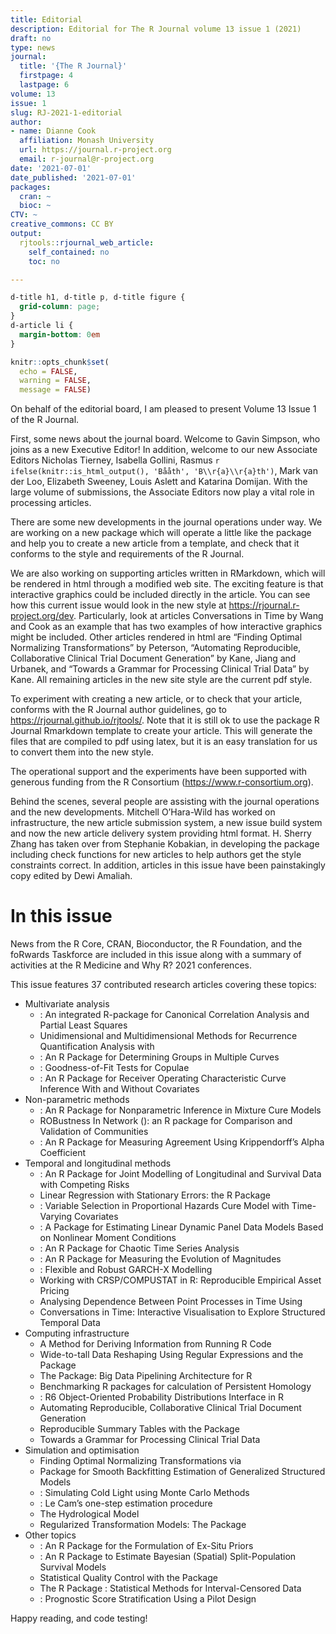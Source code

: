 ```yaml
---
title: Editorial
description: Editorial for The R Journal volume 13 issue 1 (2021)
draft: no
type: news
journal:
  title: '{The R Journal}'
  firstpage: 4
  lastpage: 6
volume: 13
issue: 1
slug: RJ-2021-1-editorial
author:
- name: Dianne Cook
  affiliation: Monash University
  url: https://journal.r-project.org
  email: r-journal@r-project.org
date: '2021-07-01'
date_published: '2021-07-01'
packages:
  cran: ~
  bioc: ~
CTV: ~
creative_commons: CC BY
output:
  rjtools::rjournal_web_article:
    self_contained: no
    toc: no

---
```







```css
d-title h1, d-title p, d-title figure {
  grid-column: page;
}
d-article li {
  margin-bottom: 0em
}
```

```r
knitr::opts_chunk$set(
  echo = FALSE, 
  warning = FALSE, 
  message = FALSE)
```

On behalf of the editorial board, I am pleased to present Volume 13 Issue 1 of the R Journal.

First, some news about the journal board. Welcome to Gavin Simpson, who joins as a new Executive Editor! In addition, welcome to our new Associate Editors Nicholas Tierney, Isabella Gollini, Rasmus `r ifelse(knitr::is_html_output(), 'Bååth', 'B\\r{a}\\r{a}th')`, Mark van der Loo, Elizabeth Sweeney, Louis Aslett and Katarina Domijan. With the large volume of submissions, the Associate Editors now play a vital role in processing articles. 

There are some new developments in the journal operations under way. We are working on a new package \pkg{rjtools} which will operate a little like the \CRANpkg{devtools} package and help you to create a new article from a template, and check that it conforms to the style and requirements of the R Journal. 

We are also working on supporting articles written in RMarkdown, which will be rendered in html through a modified \CRANpkg{distill} web site. The exciting feature is that interactive graphics could be included directly in the article. You can see how this current issue would look in the new style at <https://rjournal.r-project.org/dev>. Particularly, look at articles Conversations in Time by Wang and Cook as an example that has two examples of how interactive graphics might be included. Other articles rendered in html are "Finding Optimal Normalizing Transformations" by Peterson, "Automating Reproducible, Collaborative
Clinical Trial Document Generation" by Kane, Jiang and Urbanek, and "Towards a Grammar for Processing Clinical Trial Data" by Kane. All remaining articles in the new site style are the current pdf style. 

To experiment with creating a new article, or to check that your article, conforms with the R Journal author guidelines, go to <https://rjournal.github.io/rjtools/>. Note that it is still ok to use the \CRANpkg{rticles} package R Journal Rmarkdown template to create your article. This will generate the files that are compiled to pdf using latex, but it is an easy translation for us to convert them into the new style. 

The operational support and the experiments have been supported with generous funding from the R Consortium (<https://www.r-consortium.org>). 

Behind the scenes, several people are assisting with the journal operations and the new developments. Mitchell O'Hara-Wild has worked on infrastructure, the new article submission system, a new issue build system and now the new article delivery system providing html format. H. Sherry Zhang has taken over from Stephanie Kobakian, in developing the \pkg{rjtools} package including check functions for new articles to help authors get the style constraints correct. In addition, articles in this issue have been painstakingly copy edited by Dewi Amaliah.

# In this issue

News from the R Core, CRAN, Bioconductor, the R Foundation, and the foRwards Taskforce are included in this issue along with a summary of activities at the R Medicine and Why R? 2021 conferences. 

This issue features 37 contributed research articles covering these topics:

- Multivariate analysis
    - \CRANpkg{SeedCCA}: An integrated R-package for Canonical Correlation Analysis and Partial Least Squares
    - Unidimensional and Multidimensional Methods for Recurrence Quantification Analysis with \CRANpkg{crqa}
    - \CRANpkg{clustcurv}: An R Package for Determining Groups in Multiple Curves
    - \CRANpkg{gofCopula}: Goodness-of-Fit Tests for Copulae
    - \CRANpkg{ROCnReg}: An R Package for Receiver Operating Characteristic Curve Inference With and Without Covariates

- Non-parametric methods
    - \CRANpkg{npcure}: An R Package for Nonparametric Inference in Mixture Cure Models
    - ROBustness In Network (\CRANpkg{robin}): an R package for Comparison and Validation of Communities
    - \CRANpkg{krippendorffsalpha}: An R Package for Measuring Agreement Using Krippendorff's Alpha Coefficient

- Temporal and longitudinal methods
    - \CRANpkg{JMcmprsk}: An R Package for Joint Modelling of Longitudinal and Survival Data with Competing Risks
    - Linear Regression with Stationary Errors: the R Package \CRANpkg{slm}
    - \CRANpkg{penPHcure}: Variable Selection in Proportional Hazards Cure Model with Time-Varying Covariates
    - \CRANpkg{pdynmc}: A Package for Estimating Linear Dynamic Panel Data Models Based on Nonlinear Moment Conditions
    - \CRANpkg{DChaos}: An R Package for Chaotic Time Series Analysis
    - \CRANpkg{IndexNumber}: An R Package for Measuring the Evolution of Magnitudes
    - \CRANpkg{garchx}: Flexible and Robust GARCH-X Modelling
    - Working with CRSP/COMPUSTAT in R: Reproducible Empirical Asset Pricing
    - Analysing Dependence Between Point Processes in Time Using \CRANpkg{IndTestPP}
    - Conversations in Time: Interactive Visualisation to Explore Structured Temporal Data

- Computing infrastructure
    - A Method for Deriving Information from Running R Code
    - Wide-to-tall Data Reshaping Using Regular Expressions and the \CRANpkg{nc} Package
    - The \CRANpkg{bdpar} Package: Big Data Pipelining Architecture for R
    - Benchmarking R packages for calculation of Persistent Homology
    - \CRANpkg{distr6}: R6 Object-Oriented Probability Distributions Interface in R
    - Automating Reproducible, Collaborative Clinical Trial Document Generation
    - Reproducible Summary Tables with the \CRANpkg{gtsummary} Package
    - Towards a Grammar for Processing Clinical Trial Data

- Simulation and optimisation
    - Finding Optimal Normalizing Transformations via \CRANpkg{bestNormalize}
    - Package \CRANpkg{wsbackfit} for Smooth Backfitting Estimation of Generalized Structured
Models 
    - \CRANpkg{RLumCarlo}: Simulating Cold Light using Monte Carlo Methods
    - \CRANpkg{OneStep}: Le Cam’s one-step estimation procedure
    - The \CRANpkg{HBV.IANIGLA} Hydrological Model
    - Regularized Transformation Models: The \CRANpkg{tramnet} Package

- Other topics 
    - \CRANpkg{exPrior}: An R Package for the Formulation of Ex-Situ Priors
    - \CRANpkg{BayesSPsurv}: An R Package to Estimate Bayesian (Spatial) Split-Population Survival Models
    - Statistical Quality Control with the \CRANpkg{qcr} Package
    - The R Package \CRANpkg{smicd}: Statistical Methods for Interval-Censored Data
    - \CRANpkg{stratamatch}: Prognostic Score Stratification Using a Pilot Design

Happy reading, and code testing!
